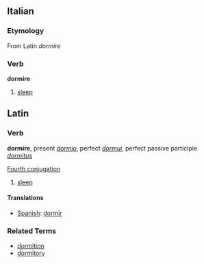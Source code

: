 ==Italian==
===Etymology===
From Latin ''dormire''

===Verb===
'''dormire'''

# [[sleep]]

==Latin==
===Verb===
'''dormire''', present ''[[dormio]]'', perfect ''[[dormui]]'', perfect passive participle ''[[dormitus]]''

[[Wiktionary Appendix:Latin fourth conjugation|Fourth conjugation]]

# [[sleep]]

====Translations====
*[[Spanish]]: [[dormir]]

===Related Terms===
*[[dormition]]
*[[dormitory]]